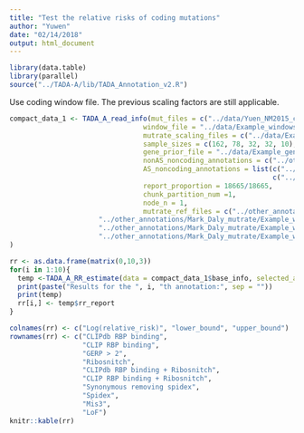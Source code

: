 ```yaml
---
title: "Test the relative risks of coding mutations"
author: "Yuwen"
date: "02/14/2018"
output: html_document
---
```



```r
library(data.table)
library(parallel)
source("../TADA-A/lib/TADA_Annotation_v2.R")
```

Use coding window file. The previous scaling factors are still applicable. 

```r
compact_data_1 <- TADA_A_read_info(mut_files = c("../data/Yuen_NM2015_cases_DNM_with_allele_info.txt","../data/Kong_cases_DNM_with_allele_info.txt","../data/Wu_cases_DNM_with_allele_info.txt", "../data/Jiang_cases_DNM_with_allele_info.txt", "../data/Michaelson_cases_DNM_with_allele_info.txt"),
                                 window_file = "../data/Example_windows_coding.bed",
                                 mutrate_scaling_files = c("../data/Example_windows_mutrate_with_div_score_scaling_file_for_Yuen_NM2015_cases_DNM.txt","../data/Example_windows_mutrate_with_div_score_scaling_file_for_Kong_cases_DNM.txt", "../data/Example_windows_mutrate_with_div_score_scaling_file_for_Wu_cases_DNM.txt", "../data/Example_windows_mutrate_with_div_score_scaling_file_for_Jiang_cases_DNM.txt", "../data/Example_windows_mutrate_with_div_score_scaling_file_for_Michaelson_cases_DNM.txt"),
                                 sample_sizes = c(162, 78, 32, 32, 10),
                                 gene_prior_file = "../data/Example_gene_uniform_prior.txt",
                                 nonAS_noncoding_annotations = c("../other_annotations/coding/CLIPdb/human_combined.merged.bed", "../other_annotations/coding/CLIP/human_combine.merged.bed", "../other_annotations/conservation/Example_windows_coding_gerp_gt2.bed"),
                                 AS_noncoding_annotations = list(c("../other_annotations/coding/ribosnitch/hg19_refGenes_exons.gtf.lg.transc.fa.RNAsnpM3.bed.abspos.p0.05.merged.altA.bed","../other_annotations/coding/ribosnitch/hg19_refGenes_exons.gtf.lg.transc.fa.RNAsnpM3.bed.abspos.p0.05.merged.altC.bed","../other_annotations/coding/ribosnitch/hg19_refGenes_exons.gtf.lg.transc.fa.RNAsnpM3.bed.abspos.p0.05.merged.altG.bed","../other_annotations/coding/ribosnitch/hg19_refGenes_exons.gtf.lg.transc.fa.RNAsnpM3.bed.abspos.p0.05.merged.altT.bed"),c("../other_annotations/coding/CLIPdb/human_combine.merged_hg19_refGenes_exons.gtf.lg.transc.fa.RNAsnpM3.bed.abspos.p0.05.merged.altA.bed", "../other_annotations/coding/CLIPdb/human_combine.merged_hg19_refGenes_exons.gtf.lg.transc.fa.RNAsnpM3.bed.abspos.p0.05.merged.altC.bed", "../other_annotations/coding/CLIPdb/human_combine.merged_hg19_refGenes_exons.gtf.lg.transc.fa.RNAsnpM3.bed.abspos.p0.05.merged.altG.bed" ,"../other_annotations/coding/CLIPdb/human_combine.merged_hg19_refGenes_exons.gtf.lg.transc.fa.RNAsnpM3.bed.abspos.p0.05.merged.altT.bed"),c("../other_annotations/coding/CLIP/human_combine.merged_hg19_refGenes_exons.gtf.lg.transc.fa.RNAsnpM3.bed.abspos.p0.05.merged.altA.bed", "../other_annotations/coding/CLIP/human_combine.merged_hg19_refGenes_exons.gtf.lg.transc.fa.RNAsnpM3.bed.abspos.p0.05.merged.altC.bed", "../other_annotations/coding/CLIP/human_combine.merged_hg19_refGenes_exons.gtf.lg.transc.fa.RNAsnpM3.bed.abspos.p0.05.merged.altG.bed", "../other_annotations/coding/CLIP/human_combine.merged_hg19_refGenes_exons.gtf.lg.transc.fa.RNAsnpM3.bed.abspos.p0.05.merged.altT.bed"), c("../other_annotations/coding/171029_synonymous_SNV_altA.bed.merge_removing_spidex_lower10pct.bed", "../other_annotations/coding/171029_synonymous_SNV_altC.bed.merge_removing_spidex_lower10pct.bed", "../other_annotations/coding/171029_synonymous_SNV_altG.bed.merge_removing_spidex_lower10pct.bed", "../other_annotations/coding/171029_synonymous_SNV_altT.bed.merge_removing_spidex_lower10pct.bed"),c("../data/spidex_public_noncommercial_v1_0.tab_alt_A_lower10pct.bed", "../data/spidex_public_noncommercial_v1_0.tab_alt_C_lower10pct.bed", "../data/spidex_public_noncommercial_v1_0.tab_alt_G_lower10pct.bed","../data/spidex_public_noncommercial_v1_0.tab_alt_T_lower10pct.bed"),
                                                                 c("../other_annotations/coding/Polyphen_HDIV_probably_damaging_altA.bed.merge.bed", "../other_annotations/coding/Polyphen_HDIV_probably_damaging_altC.bed.merge.bed", "../other_annotations/coding/Polyphen_HDIV_probably_damaging_altG.bed.merge.bed", "../other_annotations/coding/Polyphen_HDIV_probably_damaging_altT.bed.merge.bed"),c("../other_annotations/coding/171121_coding_stop_loss_and_gain_SNV_altA.bed.merge.bed", "../other_annotations/coding/171121_coding_stop_loss_and_gain_SNV_altC.bed.merge.bed", "../other_annotations/coding/171121_coding_stop_loss_and_gain_SNV_altG.bed.merge.bed", "../other_annotations/coding/171121_coding_stop_loss_and_gain_SNV_altT.bed.merge.bed")),
                                 report_proportion = 18665/18665,
                                 chunk_partition_num =1,
                                 node_n = 1,
                                 mutrate_ref_files = c("../other_annotations/Mark_Daly_mutrate/Example_windows_extended_1bp_for_getting_base_level_mutrate.bed.fasta.tri.alt_A.mutrate.bw",
                      "../other_annotations/Mark_Daly_mutrate/Example_windows_extended_1bp_for_getting_base_level_mutrate.bed.fasta.tri.alt_C.mutrate.bw",
                      "../other_annotations/Mark_Daly_mutrate/Example_windows_extended_1bp_for_getting_base_level_mutrate.bed.fasta.tri.alt_G.mutrate.bw",
                      "../other_annotations/Mark_Daly_mutrate/Example_windows_extended_1bp_for_getting_base_level_mutrate.bed.fasta.tri.alt_T.mutrate.bw")
)

```


```r
rr <- as.data.frame(matrix(0,10,3))
for(i in 1:10){
  temp <-TADA_A_RR_estimate(data = compact_data_1$base_info, selected_annotations = c(1), gene_prior_file = "../data/Example_gene_prior.txt", optimization_iteration = 2000)
  print(paste("Results for the ", i, "th annotation:", sep = ""))
  print(temp)
  rr[i,] <- temp$rr_report
}
```

```r
colnames(rr) <- c("Log(relative_risk)", "lower_bound", "upper_bound")
rownames(rr) <- c("CLIPdb RBP binding",
                  "CLIP RBP binding",
                  "GERP > 2",
                  "Ribosnitch", 
                  "CLIPdb RBP binding + Ribosnitch",
                  "CLIP RBP binding + Ribosnitch",
                  "Synonymous removing spidex",
                  "Spidex",
                  "Mis3",
                  "LoF")
knitr::kable(rr)
```